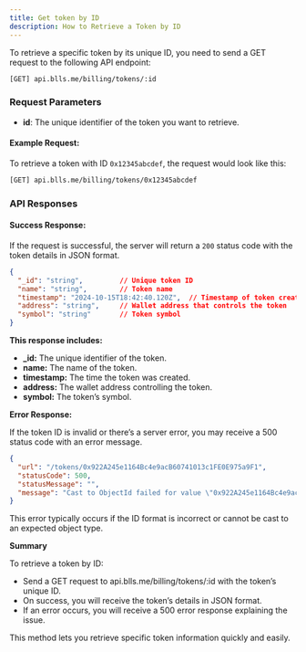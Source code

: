 ```yaml
---
title: Get token by ID
description: How to Retrieve a Token by ID
---
```



To retrieve a specific token by its unique ID, you need to send a GET request to the following API endpoint:

```bash
[GET] api.blls.me/billing/tokens/:id
```

### Request Parameters

- **id**: The unique identifier of the token you want to retrieve.

#### Example Request:

To retrieve a token with ID `0x12345abcdef`, the request would look like this:

```bash
[GET] api.blls.me/billing/tokens/0x12345abcdef
```

### API Responses

#### Success Response:

If the request is successful, the server will return a `200` status code with the token details in JSON format.

```json
{
  "_id": "string",         // Unique token ID
  "name": "string",        // Token name
  "timestamp": "2024-10-15T18:42:40.120Z",  // Timestamp of token creation
  "address": "string",     // Wallet address that controls the token
  "symbol": "string"       // Token symbol
}
```

**This response includes:**

* **_id:** The unique identifier of the token.
* **name:** The name of the token.
* **timestamp:** The time the token was created.
* **address:** The wallet address controlling the token.
* **symbol:** The token’s symbol.

**Error Response:**

If the token ID is invalid or there’s a server error, you may receive a 500 status code with an error message.


```json
{
  "url": "/tokens/0x922A245e1164Bc4e9acB60741013c1FE0E975a9F1",
  "statusCode": 500,
  "statusMessage": "",
  "message": "Cast to ObjectId failed for value \"0x922A245e1164Bc4e9acB60741011013c1FE0E975a9F1\" (type string) at path \"_id\" for model \"Tokens\""
}
```

This error typically occurs if the ID format is incorrect or cannot be cast to an expected object type.

**Summary**

To retrieve a token by ID:

* Send a GET request to api.blls.me/billing/tokens/:id with the token’s unique ID.
* On success, you will receive the token’s details in JSON format.
* If an error occurs, you will receive a 500 error response explaining the issue.

This method lets you retrieve specific token information quickly and easily.



